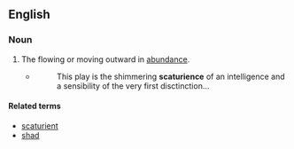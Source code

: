 ==English==

===Noun===
{{en-noun|~}}

# {{label|en|rare}} The flowing or moving outward in [[abundance]].
#* {{rfdate|and other bibliographic details}} {{w|Edmund Wilson}}
#*: This play is the shimmering '''scaturience''' of an intelligence and a sensibility of the very first disctinction...

====Related terms====
* [[scaturient]]
* [[shad]]